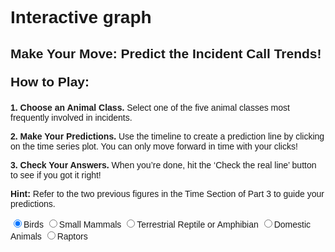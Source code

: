 # Interactive graph

<style>
  * {
    font-family: sans-serif;
  }
  
  .line {
    fill: none;
    stroke: steelblue;
    stroke-width: 2;
  }
  .axis-label {
    font-size: 12px;
  }
</style> 

<div id="plot">

<h2>Make Your Move: Predict the Incident Call Trends!</h2>
<p style="font-size: 1.5em;"><b>How to Play:</b></p >

<p>
<b>1. Choose an Animal Class.</b>
Select one of the five animal classes most frequently involved in incidents.

<b>2. Make Your Predictions.</b>
Use the timeline to create a prediction line by clicking on the time series plot. You can only move forward in time with your clicks!

<b>3. Check Your Answers.</b>
When you're done, hit the 'Check the real line' button to see if you got it right!

<b>Hint:</b> Refer to the two previous figures in the Time Section of Part 3 to guide your predictions.
</p>

<p>
  <input type="radio" name="animalClass" value="Birds" checked="true">Birds
	<input type="radio" name="animalClass" value="Small Mammals">Small Mammals
	<input type="radio" name="animalClass" value="Terrestrial Reptile or Amphibian">Terrestrial Reptile or Amphibian
	<input type="radio" name="animalClass" value="Domestic">Domestic Animals
	<input type="radio" name="animalClass" value="Raptors">Raptors
</p>

<button id="check" class="button" style="display: none;">Check the real line</button>

</div>

<script src="https://cdn.jsdelivr.net/npm/d3@7"></script>
<script src="scripts/myscript.js"></script>
